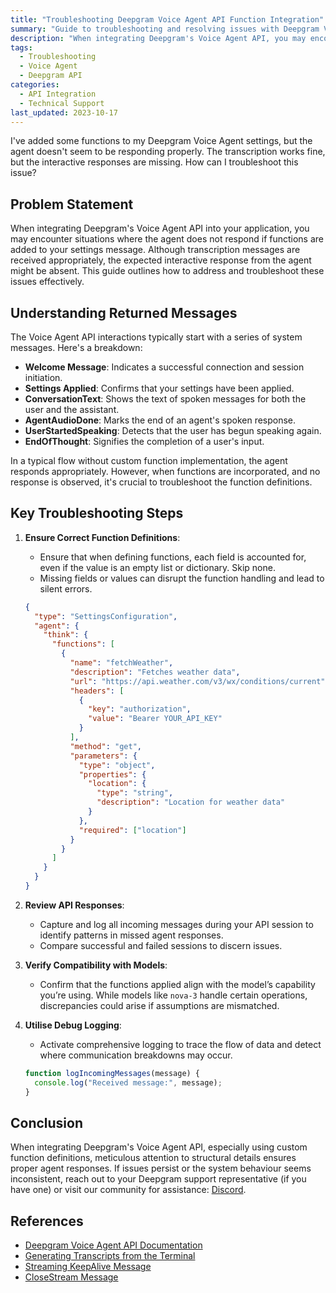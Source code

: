 ```yaml
---
title: "Troubleshooting Deepgram Voice Agent API Function Integration"
summary: "Guide to troubleshooting and resolving issues with Deepgram Voice Agent API function integration."
description: "When integrating Deepgram's Voice Agent API, you may encounter situations where the agent doesn't respond as expected when functions are added to your settings. This guide outlines steps to effectively address and troubleshoot these issues, ensuring proper interactive responses from the agent."
tags: 
  - Troubleshooting
  - Voice Agent
  - Deepgram API
categories: 
  - API Integration
  - Technical Support
last_updated: 2023-10-17
---
```


<CommunityQuestion>I've added some functions to my Deepgram Voice Agent settings, but the agent doesn't seem to be responding properly. The transcription works fine, but the interactive responses are missing. How can I troubleshoot this issue?</CommunityQuestion>

## Problem Statement

When integrating Deepgram's Voice Agent API into your application, you may encounter situations where the agent does not respond if functions are added to your settings message. Although transcription messages are received appropriately, the expected interactive response from the agent might be absent. This guide outlines how to address and troubleshoot these issues effectively.

## Understanding Returned Messages

The Voice Agent API interactions typically start with a series of system messages. Here's a breakdown:

- **Welcome Message**: Indicates a successful connection and session initiation.
- **Settings Applied**: Confirms that your settings have been applied.
- **ConversationText**: Shows the text of spoken messages for both the user and the assistant.
- **AgentAudioDone**: Marks the end of an agent's spoken response.
- **UserStartedSpeaking**: Detects that the user has begun speaking again.
- **EndOfThought**: Signifies the completion of a user's input.

In a typical flow without custom function implementation, the agent responds appropriately. However, when functions are incorporated, and no response is observed, it's crucial to troubleshoot the function definitions.

## Key Troubleshooting Steps

1. **Ensure Correct Function Definitions**:
   - Ensure that when defining functions, each field is accounted for, even if the value is an empty list or dictionary. Skip none.
   - Missing fields or values can disrupt the function handling and lead to silent errors.

   ```json
   {
     "type": "SettingsConfiguration",
     "agent": {
       "think": {
         "functions": [
           {
             "name": "fetchWeather",
             "description": "Fetches weather data",
             "url": "https://api.weather.com/v3/wx/conditions/current",
             "headers": [
               {
                 "key": "authorization",
                 "value": "Bearer YOUR_API_KEY"
               }
             ],
             "method": "get",
             "parameters": {
               "type": "object",
               "properties": {
                 "location": {
                   "type": "string",
                   "description": "Location for weather data"
                 }
               },
               "required": ["location"]
             }
           }
         ]
       }
     }
   }
   ```

2. **Review API Responses**:
   - Capture and log all incoming messages during your API session to identify patterns in missed agent responses.
   - Compare successful and failed sessions to discern issues.

3. **Verify Compatibility with Models**:
   - Confirm that the functions applied align with the model’s capability you’re using. While models like `nova-3` handle certain operations, discrepancies could arise if assumptions are mismatched.

4. **Utilise Debug Logging**:
   - Activate comprehensive logging to trace the flow of data and detect where communication breakdowns may occur.

   ```javascript
   function logIncomingMessages(message) {
     console.log("Received message:", message);
   }
   ```

## Conclusion

When integrating Deepgram's Voice Agent API, especially using custom function definitions, meticulous attention to structural details ensures proper agent responses. If issues persist or the system behaviour seems inconsistent, reach out to your Deepgram support representative (if you have one) or visit our community for assistance: [Discord](https://discord.gg/deepgram).

## References
- [Deepgram Voice Agent API Documentation](/docs/voice-agent)
- [Generating Transcripts from the Terminal](/docs/generating-and-saving-transcripts-from-the-terminal/)
- [Streaming KeepAlive Message](/reference/streaming#stream-keepalive)
- [CloseStream Message](/reference/streaming#close-stream)